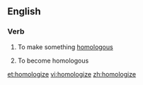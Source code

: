 ==English==

===Verb===
{{en-verb|homologiz}}

# {{label|en|transitive}} To make something [[homologous]]
# {{label|en|intransitive}} To become homologous

[[et:homologize]]
[[vi:homologize]]
[[zh:homologize]]